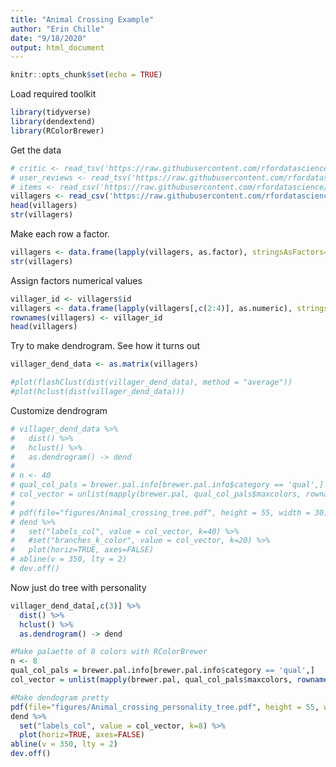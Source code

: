 ```yaml
---
title: "Animal Crossing Example"
author: "Erin Chille"
date: "9/18/2020"
output: html_document
---
```


```r
knitr::opts_chunk$set(echo = TRUE)
```

Load required toolkit
```r
library(tidyverse)
library(dendextend)
library(RColorBrewer)
```


Get the data
```r
# critic <- read_tsv('https://raw.githubusercontent.com/rfordatascience/tidytuesday/master/data/2020/2020-05-05/critic.tsv', )
# user_reviews <- read_tsv('https://raw.githubusercontent.com/rfordatascience/tidytuesday/master/data/2020/2020-05-05/user_reviews.tsv')
# items <- read_csv('https://raw.githubusercontent.com/rfordatascience/tidytuesday/master/data/2020/2020-05-05/items.csv')
villagers <- read_csv('https://raw.githubusercontent.com/rfordatascience/tidytuesday/master/data/2020/2020-05-05/villagers.csv')[,-c(1,3,6,8:11)]
head(villagers)
str(villagers)
```
Make each row a factor.
```r
villagers <- data.frame(lapply(villagers, as.factor), stringsAsFactors=TRUE)
str(villagers)
```

Assign factors numerical values
```r
villager_id <- villagers$id
villagers <- data.frame(lapply(villagers[,c(2:4)], as.numeric), stringsAsFactors = FALSE)
rownames(villagers) <- villager_id
head(villagers)
```

Try to make dendrogram. See how it turns out
```r
villager_dend_data <- as.matrix(villagers)

#plot(flashClust(dist(villager_dend_data), method = "average"))
#plot(hclust(dist(villager_dend_data)))
```

Customize dendrogram
```r
# villager_dend_data %>% 
#   dist() %>% 
#   hclust() %>% 
#   as.dendrogram() -> dend
# 
# n <- 40
# qual_col_pals = brewer.pal.info[brewer.pal.info$category == 'qual',]
# col_vector = unlist(mapply(brewer.pal, qual_col_pals$maxcolors, rownames(qual_col_pals)))
# 
# pdf(file="figures/Animal_crossing_tree.pdf", height = 55, width = 30)
# dend %>%
#   set("labels_col", value = col_vector, k=40) %>%
#   #set("branches_k_color", value = col_vector, k=20) %>%
#   plot(horiz=TRUE, axes=FALSE)
# abline(v = 350, lty = 2)
# dev.off()
```

Now just do tree with personality
```r
villager_dend_data[,c(3)] %>% 
  dist() %>% 
  hclust() %>% 
  as.dendrogram() -> dend

#Make palaette of 8 colors with RColorBrewer
n <- 8
qual_col_pals = brewer.pal.info[brewer.pal.info$category == 'qual',]
col_vector = unlist(mapply(brewer.pal, qual_col_pals$maxcolors, rownames(qual_col_pals)))

#Make dendogram pretty
pdf(file="figures/Animal_crossing_personality_tree.pdf", height = 55, width = 30)
dend %>%
  set("labels_col", value = col_vector, k=8) %>%
  plot(horiz=TRUE, axes=FALSE)
abline(v = 350, lty = 2)
dev.off()
```

